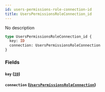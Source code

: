 ```yaml
---
id: users-permissions-role-connection-id
title: UsersPermissionsRoleConnection_id
---
```


No description

```graphql
type UsersPermissionsRoleConnection_id {
  key: ID
  connection: UsersPermissionsRoleConnection
}
```

### Fields

#### `key` ([`ID`](/v1/scalars/id))

#### `connection` ([`UsersPermissionsRoleConnection`](/v1/objects/users-permissions-role-connection))
